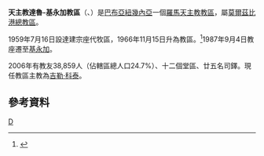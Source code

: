 {{noteTA
|G1 = TO
}}
{{Infobox Roman Catholic diocese
|Roman Catholic Diocese of = 天主教達魯-基永加教區
|Latin name of diocese = Dioecesis Daruensis-Kiungana
|image = 
|caption =
|location = [[巴布亞紐幾內亞|巴布亞紐幾內亞]]
|territory =
|population =38,859
|rite = 拉丁禮
|patron =
|province =莫爾茲比港
|established = 1959年
|cathedral = [[聖吉拉主教座堂_(基永加)|聖吉拉主教座堂]]
|co-cathedral = [[聖蒙福主教座堂_(達魯)|聖蒙福主教座堂]]
|leadership = 主教
|website =
|教宗 =
|metropolitan = 
|ordinary =吉勒·科泰
|coadjutor bishop =
|auxiliary =
}}

'''天主教達魯-基永加教區'''（{{lang-la|Dioecesis Daruensis-Kiungana}}、{{lang-en|Diocese of Daru-Kiunga}}）是[[巴布亞紐幾內亞|巴布亞紐幾內亞]]一個[[羅馬天主教|羅馬天主教]][[教區|教區]]，屬[[天主教莫爾茲比港總教區|莫爾茲比港總教區]]。

1959年7月16日設達建宗座代牧區，1966年11月15日升為教區。<ref>{{Cite web |url=http://www.vatican.va/holy_father/paul_vi/apost_constitutions/documents/hf_p-vi_apc_19661115_novae-guineae_lt.html |title=升為教區的宗座憲令 |access-date=2013-11-20 |archive-date=2014-02-03 |archive-url=https://web.archive.org/web/20140203135534/http://www.vatican.va/holy_father/paul_vi/apost_constitutions/documents/hf_p-vi_apc_19661115_novae-guineae_lt.html |dead-url=no }}</ref>1987年9月4日教座遷至[[基永加|基永加]]。

2006年有教友38,859人（佔轄區總人口24.7%）、十二個堂區、廿五名司鐸。現任教區主教為[[吉勒·科泰|吉勒·科泰]]。

==參考資料==
{{reflist}}
{{巴布亞紐幾內亞天主教教區}}
[[Category:巴布亞紐幾內亞天主教教區|D]]
